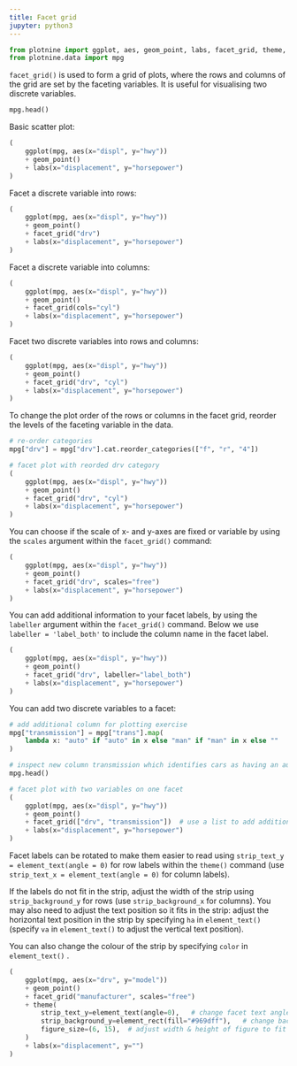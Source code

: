```yaml
---
title: Facet grid
jupyter: python3
---
```


```python

from plotnine import ggplot, aes, geom_point, labs, facet_grid, theme, element_text, element_rect
from plotnine.data import mpg
```


`facet_grid()` is used to form a grid of plots, where the rows and columns of the grid are set by the faceting variables. It is useful for visualising two discrete variables.


```python
mpg.head()
```

Basic scatter plot:

```python
(
    ggplot(mpg, aes(x="displ", y="hwy"))
    + geom_point()
    + labs(x="displacement", y="horsepower")
)
```

Facet a discrete variable into rows:

```python
(
    ggplot(mpg, aes(x="displ", y="hwy"))
    + geom_point()
    + facet_grid("drv")
    + labs(x="displacement", y="horsepower")
)
```

Facet a discrete variable into columns:

```python
(
    ggplot(mpg, aes(x="displ", y="hwy"))
    + geom_point()
    + facet_grid(cols="cyl")
    + labs(x="displacement", y="horsepower")
)
```

Facet two discrete variables into rows and columns:

```python
(
    ggplot(mpg, aes(x="displ", y="hwy"))
    + geom_point()
    + facet_grid("drv", "cyl")
    + labs(x="displacement", y="horsepower")
)
```

To change the plot order of the rows or columns in the facet grid, reorder the levels of the faceting variable in the data.

```python
# re-order categories
mpg["drv"] = mpg["drv"].cat.reorder_categories(["f", "r", "4"])
```

```python
# facet plot with reorded drv category
(
    ggplot(mpg, aes(x="displ", y="hwy"))
    + geom_point()
    + facet_grid("drv", "cyl")
    + labs(x="displacement", y="horsepower")
)
```

You can choose if the scale of x- and y-axes are fixed or variable by using the `scales` argument within the `facet_grid()` command:

```python
(
    ggplot(mpg, aes(x="displ", y="hwy"))
    + geom_point()
    + facet_grid("drv", scales="free")
    + labs(x="displacement", y="horsepower")
)
```

You can add additional information to your facet labels, by using the `labeller` argument within the `facet_grid()` command. Below we use `labeller = 'label_both'` to include the column name in the facet label.

```python
(
    ggplot(mpg, aes(x="displ", y="hwy"))
    + geom_point()
    + facet_grid("drv", labeller="label_both")
    + labs(x="displacement", y="horsepower")
)
```

You can add two discrete variables to a facet:

```python
# add additional column for plotting exercise
mpg["transmission"] = mpg["trans"].map(
    lambda x: "auto" if "auto" in x else "man" if "man" in x else ""
)
```

```python
# inspect new column transmission which identifies cars as having an automatic or manual transmission
mpg.head()
```

```python
# facet plot with two variables on one facet
(
    ggplot(mpg, aes(x="displ", y="hwy"))
    + geom_point()
    + facet_grid(["drv", "transmission"])  # use a list to add additional faceting variables
    + labs(x="displacement", y="horsepower")
)
```

Facet labels can be rotated to make them easier to read using `strip_text_y = element_text(angle = 0)` for row labels within the `theme()` command (use `strip_text_x = element_text(angle = 0)` for column labels). 

If the labels do not fit in the strip, adjust the width of the strip using `strip_background_y` for rows (use `strip_background_x` for columns). You may also need to adjust the text position so it fits in the strip: adjust the horizontal text position in the strip by specifying `ha` in `element_text()`(specify `va` in `element_text()` to adjust the vertical text position).

You can also change the colour of the strip by specifying `color` in `element_text()` .

```python
(
    ggplot(mpg, aes(x="drv", y="model"))
    + geom_point()
    + facet_grid("manufacturer", scales="free")
    + theme(
        strip_text_y=element_text(angle=0),   # change facet text angle
        strip_background_y=element_rect(fill="#969dff"),   # change background colour of facet background
        figure_size=(6, 15),  # adjust width & height of figure to fit y-axis
    )
    + labs(x="displacement", y="")
)
```

